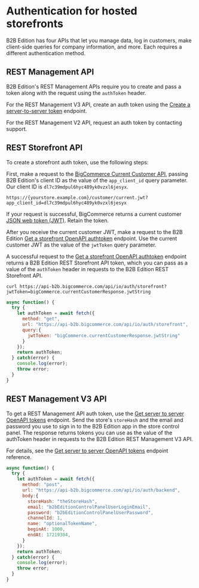 # Authentication for hosted storefronts

B2B Edition has four APIs that let you manage data, log in customers, make client-side queries for company information, and more. Each requires a different authentication method.

## REST Management API

B2B Edition's REST Management APIs require you to create and pass a token along with the request using the `authToken` header.

For the REST Management V3 API, create an auth token using the [Create a server-to-server token](https://bundleb2b.stoplight.io/docs/openapi/rest-management/auth/operations/create-a-auth-backend) endpoint.

For the REST Management V2 API, request an auth token by contacting support.

## REST Storefront API

To create a storefront auth token, use the following steps:

First, make a request to the [BigCommerce Current Customer API](/docs/storefront-auth/current-customer), passing B2B Edition's client ID as the value of the `app_client_id` query parameter. Our client ID is `dl7c39mdpul6hyc489yk0vzxl6jesyx`.

```http filename="Example request to BigCommerce Current Customer API" copy
https://{yourstore.example.com}/customer/current.jwt?app_client_id=dl7c39mdpul6hyc489yk0vzxl6jesyx
```

If your request is successful, BigCommerce returns a current customer [JSON web token (JWT)](https://jwt.io/). Retain the token.

After you receive the current customer JWT, make a request to the B2B Edition [Get a storefront OpenAPI authtoken](https://bundleb2b.stoplight.io/docs/openapi/rest-management/auth/operations/get-a-auth-storefront) endpoint. Use the current customer JWT as the value of the `jwtToken` query parameter.

A successful request to the [Get a storefront OpenAPI authtoken](https://bundleb2b.stoplight.io/docs/openapi/rest-management/auth/operations/get-a-auth-storefront) endpoint returns a B2B Edition REST Storefront API token, which you can pass as a value of the `authToken` header in requests to the B2B Edition REST Storefront API.

```curl filename="Example token request (CURL)" copy
curl https://api-b2b.bigcommerce.com/api/io/auth/storefront?jwtToken=bigCommerce.currentCustomerResponse.jwtString
```

```js filename="Example token request (Fetch)" copy
async function() {
  try {
    let authToken = await fetch({
      method: "get",
      url: "https://api-b2b.bigcommerce.com/api/io/auth/storefront",
      query:{
        jwtToken: "bigCommerce.currentCustomerResponse.jwtString"
      }
    });
    return authToken;
  } catch(error) {
    console.log(error);
    throw error;
  }
}
```

## REST Management V3 API

To get a REST Management API auth token, use the [Get server to server OpenAPI tokens](https://bundleb2b.stoplight.io/docs/openapi/rest-management/auth/operations/create-a-auth-backend) endpoint. Send the store's `storeHash` and the email and password you use to sign in to the B2B Edition app in the store control panel. The response returns tokens you can use as the value of the authToken header in requests to the B2B Edition REST Management V3 API.

For details, see the [Get server to server OpenAPI tokens](https://bundleb2b.stoplight.io/docs/openapi/rest-management/auth/operations/create-a-auth-backend) endpoint reference.

```js http
async function() {
  try {
    let authToken = await fetch({
      method: "post",
      url: "https://api-b2b.bigcommerce.com/api/io/auth/backend",
      body:{
        storeHash: "theStoreHash",
        email: "b2bEditionControlPanelUserLoginEmail",
        password: "b2bEditionControlPanelUserPassword",
        channelId: 1,
        name: "optionalTokenName",
        beginAt: 1000,
        endAt: 17219304,
      }
    });
    return authToken;
  } catch(error) {
    console.log(error);
    throw error;
  }
}
```

